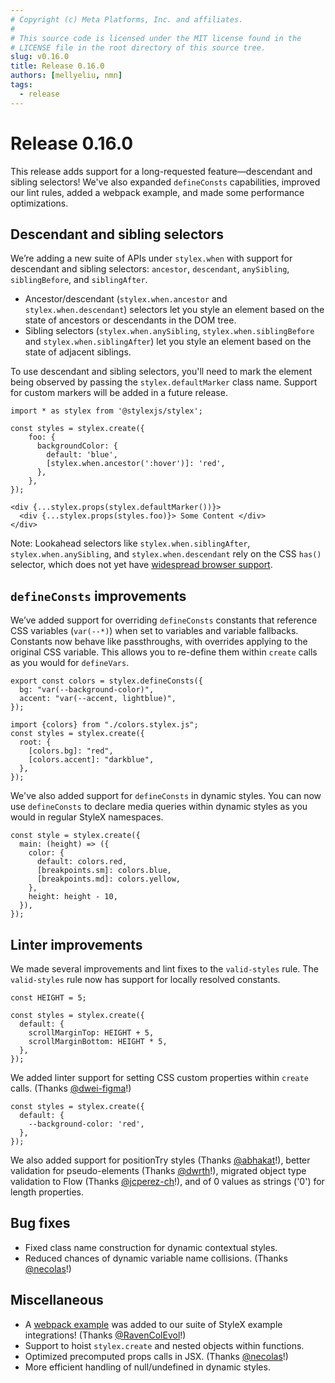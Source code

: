 ```yaml
---
# Copyright (c) Meta Platforms, Inc. and affiliates.
#
# This source code is licensed under the MIT license found in the
# LICENSE file in the root directory of this source tree.
slug: v0.16.0
title: Release 0.16.0
authors: [mellyeliu, nmn]
tags:
  - release
---
```


# Release 0.16.0

This release adds support for a long-requested feature—descendant and sibling selectors! We've also expanded `defineConsts` capabilities, improved our lint rules, added a webpack example, and made some performance optimizations.

## Descendant and sibling selectors

We’re adding a new suite of APIs under `stylex.when` with support for descendant and sibling selectors: `ancestor`, `descendant`, `anySibling`, `siblingBefore`, and `siblingAfter`.
- Ancestor/descendant (`stylex.when.ancestor` and `stylex.when.descendant`) selectors let you style an element based on the state of ancestors or descendants in the DOM tree.
- Sibling selectors (`stylex.when.anySibling`, `stylex.when.siblingBefore` and `stylex.when.siblingAfter`) let you style an element based on the state of adjacent siblings.

To use descendant and sibling selectors, you'll need to mark the element being observed by passing the `stylex.defaultMarker` class name. Support for custom markers will be added in a future release.

```tsx
import * as stylex from '@stylexjs/stylex';

const styles = stylex.create({
    foo: {
      backgroundColor: {
        default: 'blue',
        [stylex.when.ancestor(':hover')]: 'red',
      },
    },
});

<div {...stylex.props(stylex.defaultMarker())}>
  <div {...stylex.props(styles.foo)}> Some Content </div>
</div>
```

Note: Lookahead selectors like `stylex.when.siblingAfter`, `stylex.when.anySibling`, and `stylex.when.descendant` rely on the CSS `has()` selector, which does not yet have [widespread browser support](https://caniuse.com/css-has).

## `defineConsts` improvements

We’ve added support for overriding `defineConsts` constants that reference CSS variables (`var(--*)`) when set to variables and variable fallbacks. Constants now behave like passthroughs, with overrides applying to the original CSS variable. This allows you to re-define them within `create` calls as you would for `defineVars`.

```tsx
export const colors = stylex.defineConsts({
  bg: "var(--background-color)",
  accent: "var(--accent, lightblue)",
});

import {colors} from "./colors.stylex.js";
const styles = stylex.create({
  root: {
    [colors.bg]: "red",
    [colors.accent]: "darkblue",
  },
});
```

We've also added support for `defineConsts` in dynamic styles. You can now use `defineConsts` to declare media queries within dynamic styles as you would in regular StyleX namespaces.

```tsx
const style = stylex.create({
  main: (height) => ({
    color: {
      default: colors.red,
      [breakpoints.sm]: colors.blue,
      [breakpoints.md]: colors.yellow,
    },
    height: height - 10,
  }),
});
```

## Linter improvements

We made several improvements and lint fixes to the `valid-styles` rule. The `valid-styles` rule now has support for locally resolved constants.

```tsx
const HEIGHT = 5;

const styles = stylex.create({
  default: {
    scrollMarginTop: HEIGHT + 5,
    scrollMarginBottom: HEIGHT * 5,
  },
});
```

We added linter support for setting CSS custom properties within `create` calls. (Thanks [@dwei-figma](https://github.com/dwei-figma)!)

```tsx
const styles = stylex.create({
  default: {
    --background-color: 'red',
  },
});
```

We also added support for positionTry styles (Thanks [@abhakat](https://github.com/abhakat)!), better validation for pseudo-elements (Thanks [@dwrth](https://github.com/dwrth)!), migrated object type validation to Flow (Thanks [@jcperez-ch](https://github.com/jcperez-ch)!), and of 0 values as strings ('0') for length properties.

## Bug fixes

- Fixed class name construction for dynamic contextual styles.
- Reduced chances of dynamic variable name collisions. (Thanks [@necolas](https://github.com/necolas)!)

## Miscellaneous

- A [webpack example](https://stylexjs.com/playground/) was added to our suite of StyleX example integrations! (Thanks [@RavenColEvol](https://github.com/RavenColEvol)!)
- Support to hoist `stylex.create` and nested objects within functions.
- Optimized precomputed props calls in JSX. (Thanks [@necolas](https://github.com/necolas)!)
- More efficient handling of null/undefined in dynamic styles.
